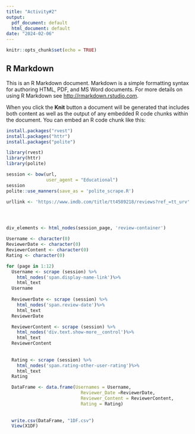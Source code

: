 ```yaml
---
title: "Activity#2"
output:
  pdf_document: default
  html_document: default
date: "2024-02-06"
---
```


```r
knitr::opts_chunk$set(echo = TRUE)
```

## R Markdown

This is an R Markdown document. Markdown is a simple formatting syntax for authoring HTML, PDF, and MS Word documents. For more details on using R Markdown see <http://rmarkdown.rstudio.com>.

When you click the **Knit** button a document will be generated that includes both content as well as the output of any embedded R code chunks within the document. You can embed an R code chunk like this:

```r
install.packages("rvest")
install.packages("httr")
install.packages("polite")

library(rvest)
library(httr)
library(polite)

session <- bow(url,
               user_agent = "Educational")
session
polite::use_manners(save_as = 'polite_scrape.R')

urllink <- 'https://www.imdb.com/title/tt4589218/reviews?ref_=tt_urv'




div_elements <- html_nodes(session_page, 'review-container')
```


```r
Username <- character(0)
ReviewerDate <- character(0)
ReviewerContent <- character(0)
Rating <- character(0)

for (page in 1:12) 
  Username <- scrape (session) %>%
    html_nodes('span.display-name-link')%>%
    html_text
  Username
  
  ReviewerDate <- scrape (session) %>%
    html_nodes('span.review-date')%>%
    html_text
  ReviewerDate

  ReviewerContent <- scrape (session) %>%
    html_nodes('div.text.show-more__control')%>%
    html_text
  ReviewerContent
  
  
  Rating <- scrape (session) %>%
    html_nodes('span.rating-other-user-rating')%>%
    html_text
  Rating
```

```r
  DataFrame <- data.frame(Usernames = Username,
                            Reviewer_Date =ReviewerDate,
                            Reviewer_Content = ReviewerContent,
                            Rating = Rating)
  
  
  write.csv(DataFrame, "1DF.csv")
  View(X1DF)  
  
  
```
